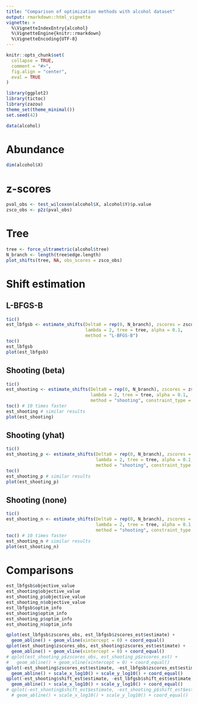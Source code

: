 ```yaml
---
title: "Comparison of optimization methods with alcohol dataset"
output: rmarkdown::html_vignette
vignette: >
  %\VignetteIndexEntry{alcohol}
  %\VignetteEngine{knitr::rmarkdown}
  %\VignetteEncoding{UTF-8}
---
```


```r
knitr::opts_chunk$set(
  collapse = TRUE,
  comment = "#>", 
  fig.align = "center",
  eval = TRUE
)
```

```r
library(ggplot2)
library(tictoc)
library(zazou)
theme_set(theme_minimal())
set.seed(42)
```


```r
data(alcohol)
```

# Abundance 

```r
dim(alcohol$X)
```


# z-scores

```r
pval_obs <- test_wilcoxon(alcohol$X, alcohol$Y)$p.value
zsco_obs <- p2z(pval_obs)
```

# Tree

```r
tree <- force_ultrametric(alcohol$tree)
N_branch <- length(tree$edge.length)
plot_shifts(tree, NA, obs_scores = zsco_obs)
```

# Shift estimation

## L-BFGS-B


```r
tic()
est_lbfgsb <- estimate_shifts(Delta0 = rep(0, N_branch), zscores = zsco_obs,
                              lambda = 2, tree = tree, alpha = 0.1,
                              method = "L-BFGS-B")
toc()
est_lbfgsb
plot(est_lbfgsb)
```

## Shooting (beta)

```r
tic()
est_shooting <- estimate_shifts(Delta0 = rep(0, N_branch), zscores = zsco_obs,
                                lambda = 2, tree = tree, alpha = 0.1,
                                method = "shooting", constraint_type = "beta")
toc() # 10 times faster
est_shooting # similar results
plot(est_shooting)
```

## Shooting (yhat)

```r
tic()
est_shooting_p <- estimate_shifts(Delta0 = rep(0, N_branch), zscores = zsco_obs,
                                  lambda = 2, tree = tree, alpha = 0.1,
                                  method = "shooting", constraint_type = "yhat")
toc()
est_shooting_p # similar results
plot(est_shooting_p)
```

## Shooting (none)

```r
tic()
est_shooting_n <- estimate_shifts(Delta0 = rep(0, N_branch), zscores = zsco_obs,
                                  lambda = 2, tree = tree, alpha = 0.1,
                                  method = "shooting", constraint_type = "none")
toc() # 10 times faster
est_shooting_n # similar results
plot(est_shooting_n)
```

# Comparisons


```r
est_lbfgsb$objective_value
est_shooting$objective_value
est_shooting_p$objective_value
est_shooting_n$objective_value
est_lbfgsb$optim_info
est_shooting$optim_info
est_shooting_p$optim_info
est_shooting_n$optim_info
```


```r
qplot(est_lbfgsb$zscores_obs, est_lbfgsb$zscores_est$estimate) +
  geom_abline() + geom_vline(xintercept = 0) + coord_equal()
qplot(est_shooting$zscores_obs, est_shooting$zscores_est$estimate) +
  geom_abline() + geom_vline(xintercept = 0) + coord_equal()
# qplot(est_shooting_p$zscores_obs, est_shooting_p$zscores_est) +
#   geom_abline() + geom_vline(xintercept = 0) + coord_equal()
qplot(-est_shooting$zscores_est$estimate, -est_lbfgsb$zscores_est$estimate) +
  geom_abline() + scale_x_log10() + scale_y_log10() + coord_equal()
qplot(-est_shooting$shift_est$estimate, -est_lbfgsb$shift_est$estimate) +
  geom_abline() + scale_x_log10() + scale_y_log10() + coord_equal()
# qplot(-est_shooting$shift_est$estimate, -est_shooting_p$shift_est$estimate) +
  # geom_abline() + scale_x_log10() + scale_y_log10() + coord_equal()
```


